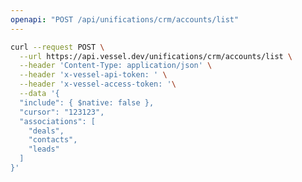 ```yaml
---
openapi: "POST /api/unifications/crm/accounts/list"
---
```


<RequestExample>

```bash Request
curl --request POST \
  --url https://api.vessel.dev/unifications/crm/accounts/list \
  --header 'Content-Type: application/json' \
  --header 'x-vessel-api-token: ' \
  --header 'x-vessel-access-token: '\
  --data '{
  "include": { $native: false },
  "cursor": "123123",
  "associations": [
    "deals",
    "contacts",
    "leads"
  ]
}'
```

</RequestExample>


